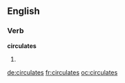 
==English==

===Verb===
'''circulates'''

# {{third-person singular of|[[circulate]]}}

[[de:circulates]]
[[fr:circulates]]
[[oc:circulates]]